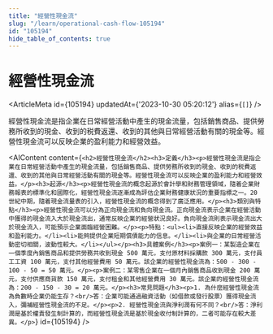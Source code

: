 ```yaml
---
title: "經營性現金流"
slug: "/learn/operational-cash-flow-105194"
id: "105194"
hide_table_of_contents: true
---
```



# 經營性現金流

<ArticleMeta id={105194} updatedAt={'2023-10-30 05:20:12'} alias={`[]`} />
<div className='border-solid border-b border-t-0 my-4 border-[var(--ifm-color-gray-300)]' />

經營性現金流是指企業在日常經營活動中產生的現金流量，包括銷售商品、提供勞務所收到的現金、收到的税費返還、收到的其他與日常經營活動有關的現金等。經營性現金流可以反映企業的盈利能力和經營效益。

<AIContent content={`<h2>經營性現金流</h2><h3>定義</h3><p>經營性現金流是指企業在日常經營活動中產生的現金流量，包括銷售商品、提供勞務所收到的現金、收到的税費返還、收到的其他與日常經營活動有關的現金等。經營性現金流可以反映企業的盈利能力和經營效益。</p><h3>起源</h3><p>經營性現金流的概念起源於會計學和財務管理領域，隨着企業財務報表的標準化和國際化，經營性現金流逐漸成為評估企業財務健康狀況的重要指標之一。20 世紀中期，隨着現金流量表的引入，經營性現金流的概念得到了廣泛應用。</p><h3>類別與特點</h3><p>經營性現金流可以分為正向現金流和負向現金流。正向現金流表示企業在經營活動中獲得的現金流入大於現金流出，通常反映企業的經營狀況良好。負向現金流則表示現金流出大於現金流入，可能預示企業面臨經營困難。</p><p>特點：<ul><li>直接反映企業的經營效益和盈利能力。</li><li>能夠提供企業短期償債能力的信息。</li><li>與企業的日常經營活動密切相關，波動性較大。</li></ul></p><h3>具體案例</h3><p>案例一：某製造企業在一個季度內銷售商品和提供勞務共收到現金 500 萬元，支付原材料採購款 300 萬元，支付員工工資 100 萬元，支付其他經營費用 50 萬元。該企業的經營性現金流為：500 - 300 - 100 - 50 = 50 萬元。</p><p>案例二：某零售企業在一個月內銷售商品收到現金 200 萬元，支付供應商貨款 150 萬元，支付租金和其他經營費用 30 萬元。該企業的經營性現金流為：200 - 150 - 30 = 20 萬元。</p><h3>常見問題</h3><p>1. 為什麼經營性現金流為負數時企業仍能生存？<br/>答：企業可能通過融資活動（如借款或發行股票）獲得現金流入，彌補經營性現金流的不足。</p><p>2. 經營性現金流與淨利潤有何不同？<br/>答：淨利潤是基於權責發生制計算的，而經營性現金流是基於現金收付制計算的，二者可能存在較大差異。</p>`} id={105194} />
